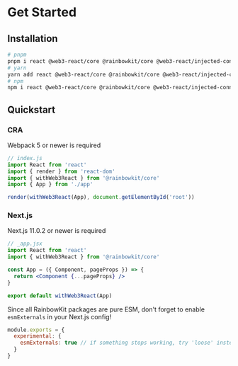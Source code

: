 # Get Started


## Installation

```sh
# pnpm
pnpm i react @web3-react/core @rainbowkit/core @web3-react/injected-connector
# yarn
yarn add react @web3-react/core @rainbowkit/core @web3-react/injected-connector
# npm
npm i react @web3-react/core @rainbowkit/core @web3-react/injected-connector
```

## Quickstart

### CRA

<Callout type="warning" emoji="⚠️">
  Webpack 5 or newer is required
</Callout>

```jsx
// index.js
import React from 'react'
import { render } from 'react-dom'
import { withWeb3React } from '@rainbowkit/core'
import { App } from './app'

render(withWeb3React(App), document.getElementById('root'))
```

### Next.js

<Callout type="warning" emoji="⚠️">
  Next.js 11.0.2 or newer is required
</Callout>

```jsx
// _app.jsx
import React from 'react'
import { withWeb3React } from '@rainbowkit/core'

const App = ({ Component, pageProps }) => {
  return <Component {...pageProps} />
}

export default withWeb3React(App)
```

Since all RainbowKit packages are pure ESM, don't forget to enable `esmExternals` in your Next.js config!

```js
module.exports = {
  experimental: {
    esmExternals: true // if something stops working, try 'loose' instead
  }
}
```
